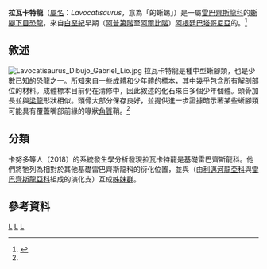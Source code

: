 {{Automatic Taxobox
| taxon = Lavocatisaurus
| fossil_range = [[阿普第階|阿普第階]]至[[阿爾比階|阿爾比階]]<br>{{fossil_range|125|100.5}}
| image = Lavocatisaurus agrioensis.jpg
| image_caption = 身體輪廓及已知骨骼部位描繪
| authority = Canudo ''et al.'' 2018
| type_species = '''阿格里奥拉瓦卡特龍<br>''Lavocatisaurus agrioensis'''''
| type_species_authority = Canudo ''et al.'' 2018
}}

'''拉瓦卡特龍'''（[[屬名|屬名]]：''Lavocatisaurus''，意為「{{link-en|雷內·拉瓦卡特|René Lavocat}}的蜥蜴」）是一屬[[雷巴齊斯龍科|雷巴齊斯龍科]]的[[蜥腳下目|蜥腳下目]][[恐龍|恐龍]]，來自[[白堊紀|白堊紀]]早期（[[阿普第階|阿普第階]]至[[阿爾比階|阿爾比階]]）[[阿根廷|阿根廷]][[巴塔哥尼亞|巴塔哥尼亞]]{{link-en|內烏肯盆地|Neuquén Basin}}的{{link-en|雷尤守組|Rayoso Formation}}。<ref name=Canudo2018>{{Cite journal|last=Canudo|first=José|last2=Carballido|first2=Jose|last3=Garrido|first3=Alberto|last4=Salgado|first4=Leonardo|date=2018|title=A new rebbachisaurid sauropod from the Aptian–Albian, Lower Cretaceous Rayoso Formation, Neuquén, Argentina|journal=Acta Palaeontologica Polonica|language=en|volume=63|doi=10.4202/app.00524.2018|issn=0567-7920}}</ref>

==敘述==
[[File:Lavocatisaurus_Dibujo_Gabriel_Lio.jpg|thumb]]
拉瓦卡特龍是種中型蜥腳類，也是{{link-en|雷尤守組|Rayoso Formation}}少數已知的恐龍之一。所知來自一些成體和少年體的標本，其中幾乎包含所有解剖部位的材料。成體標本目前仍在清修中，因此敘述的化石來自多個少年個體。頭骨加長並與[[梁龍|梁龍]]形狀相似。頭骨大部分保存良好，並提供進一步證據暗示著某些蜥腳類可能具有覆蓋嘴部前緣的喙狀[[角蛋白|角質]]鞘。<ref name=Canudo2018/>

==分類==
卡努多等人（2018）的系統發生學分析發現拉瓦卡特龍是基礎雷巴齊斯龍科。他們將牠列為相對於其他基礎雷巴齊斯龍科的衍化位置，並與{{link-en|克巴什龍類|Khebbashia}}（由[[利邁河龍亞科|利邁河龍亞科]]與[[雷巴齊斯龍亞科|雷巴齊斯龍亞科]]組成的演化支）互成[[姊妹群|姊妹群]]。

== 參考資料 ==
{{Reflist}}

{{蜥腳形亞目|D.}}
{{Taxonbar|from=Q57973232}}

[[Category:雷巴齊斯龍科|L]]
[[Category:下白堊紀恐龍|L]]
[[Category:南美洲恐龍|L]]